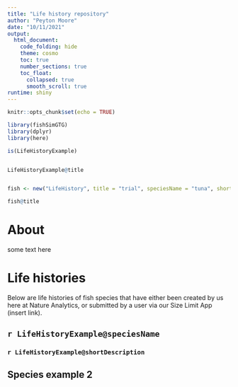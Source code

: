 ```yaml
---
title: "Life history repository"
author: "Peyton Moore"
date: "10/11/2021"
output: 
  html_document:
    code_folding: hide
    theme: cosmo
    toc: true
    number_sections: true
    toc_float: 
      collapsed: true
      smooth_scroll: true
runtime: shiny
---
```


```r
knitr::opts_chunk$set(echo = TRUE)

library(fishSimGTG)
library(dplyr)
library(here)
```



```r
is(LifeHistoryExample)


LifeHistoryExample@title


fish <- new("LifeHistory", title = "trial", speciesName = "tuna", shortDescription = "here is a fish" )

fish@title


```
# About

some text here 

# Life histories

Below are life histories of fish species that have either been created by us here at Nature Analytics, or submitted by a user via our Size Limit App (insert link). 

## `r LifeHistoryExample@speciesName`

### `r LifeHistoryExample@shortDescription`

## Species example 2
